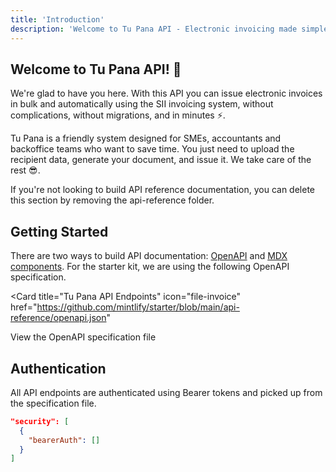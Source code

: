 ```yaml
---
title: 'Introduction'
description: 'Welcome to Tu Pana API - Electronic invoicing made simple'
---
```


## Welcome to Tu Pana API! 👋

We're glad to have you here. With this API you can issue electronic invoices in bulk and automatically using the SII invoicing system, without complications, without migrations, and in minutes ⚡.

Tu Pana is a friendly system designed for SMEs, accountants and backoffice teams who want to save time. You just need to upload the recipient data, generate your document, and issue it. We take care of the rest 😎.

<Note>
  If you're not looking to build API reference documentation, you can delete
  this section by removing the api-reference folder.
</Note>

## Getting Started

There are two ways to build API documentation: [OpenAPI](https://mintlify.com/docs/api-playground/openapi/setup) and [MDX components](https://mintlify.com/docs/api-playground/mdx/configuration). For the starter kit, we are using the following OpenAPI specification.

<Card
  title="Tu Pana API Endpoints"
  icon="file-invoice"
  href="https://github.com/mintlify/starter/blob/main/api-reference/openapi.json"
>
  View the OpenAPI specification file
</Card>

## Authentication

All API endpoints are authenticated using Bearer tokens and picked up from the specification file.

```json
"security": [
  {
    "bearerAuth": []
  }
]
```
